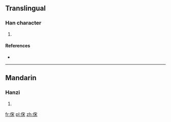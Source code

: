 ==Translingual==

===Han character===
{{Han char|rn=9|rad=人|as=07|sn=9|four=|canj=人十木 (OJD), X人十木 (XOJD)}}

# {{defn|Han|sort=人07}}

====References====
* {{Han ref|kx=0105.050|dkj=00691|dj=0221.160|hdz=10166.060|uh=4FD5|ud=20437}}

----

==Mandarin==

===Hanzi===
{{cmn-hanzi|pin=[[sàn]] ([[san4]])|wg=san<sup>4</sup>}}

# {{defn|lang=cmn|sort=人07}}

[[fr:俕]]
[[pl:俕]]
[[zh:俕]]